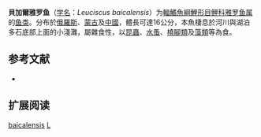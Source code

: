 {{Speciesbox
| name = 貝加爾雅罗鱼
| status = NE
| status_system = IUCN3.1
| image = 
| genus = Leuciscus
| species = baicalensis
| authority = [[Dybowski|Dybowski]], 1874
| synonyms = *''Leuciscus leuciscus baicalensis''<br /><small>Dybowski, 1874</small> 
*''Squalidus baicalensis''<br /><small>Dybowski, 1874</small> ''
*''Squalius suworzewi''<br /><small>Warpachowski, 1889</small> ''
}}

'''貝加爾雅罗鱼'''（[[学名|学名]]：''Leuciscus baicalensis''）为[[輻鰭魚綱|輻鰭魚綱]][[鯉形目|鯉形目]][[鲤科|鲤科]][[雅罗鱼属|雅罗鱼属]]的[[鱼类|鱼类]]。分布於[[俄羅斯|俄羅斯]]、[[蒙古|蒙古]]及[[中國|中國]]，體長可達16公分，本魚棲息於河川與湖泊多石底部上面的小淺灘，屬雜食性，以[[昆蟲|昆蟲]]、[[水蚤|水蚤]]、[[橈腳類|橈腳類]]及[[藻類|藻類]]等為食。

== 参考文献 ==
*{{FishBase_species|genus=Leuciscus|species=baicalensis|year=2011|month=12}}

== 扩展阅读 ==
{{refbegin}}
{{wikispecies-inline|Leuciscus baicalensis|貝加爾雅罗鱼}}
{{refend}}
{{Taxonbar|from=Q1101543}}

[[Category:雅罗鱼属|baicalensis]]
[[Category:1874年描述的魚類|L]]


{{鯉形目小作品}}